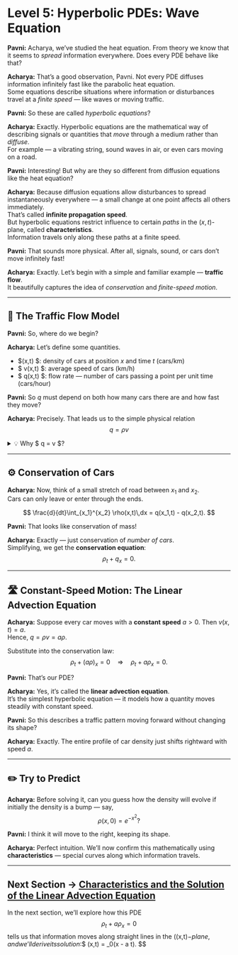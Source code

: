 # Level 5: Hyperbolic PDEs: Wave Equation

**Pavni:** Acharya, we’ve studied the heat equation. From theory we know that it seems to *spread* information everywhere. Does every PDE behave like that?

**Acharya:** That’s a good observation, Pavni. Not every PDE diffuses information infinitely fast like the parabolic heat equation.  
Some equations describe situations where information or disturbances travel at a *finite speed* — like waves or moving traffic.

**Pavni:** So these are called *hyperbolic equations*?

**Acharya:** Exactly. Hyperbolic equations are the mathematical way of describing signals or quantities that *move* through a medium rather than *diffuse*.  
For example — a vibrating string, sound waves in air, or even cars moving on a road.

**Pavni:** Interesting! But why are they so different from diffusion equations like the heat equation?

**Acharya:** Because diffusion equations allow disturbances to spread instantaneously everywhere — a small change at one point affects all others immediately.  
That’s called **infinite propagation speed**.  
But hyperbolic equations restrict influence to certain *paths* in the $(x,t)$-plane, called **characteristics**.  
Information travels only along these paths at a finite speed.

**Pavni:** That sounds more physical. After all, signals, sound, or cars don’t move infinitely fast!

**Acharya:** Exactly. Let’s begin with a simple and familiar example — **traffic flow**.  
It beautifully captures the idea of *conservation* and *finite-speed motion*.

---

## 🚗 The Traffic Flow Model

**Pavni:** So, where do we begin?

**Acharya:** Let’s define some quantities.

- $\rho(x,t) $: density of cars at position $x$ and time $t$ (cars/km)  
- $ v(x,t) $: average speed of cars (km/h)  
- $ q(x,t) $: flow rate — number of cars passing a point per unit time (cars/hour)

**Pavni:** So $q$ must depend on both how many cars there are and how fast they move?

**Acharya:** Precisely. That leads us to the simple physical relation
$$ 
q = \rho v
$$

<details>
<summary>💡 Why $ q = \rho v $?</summary>

If a small segment of road of length $ \Delta x $ contains $ \rho \Delta x $ cars,  
and each car moves with velocity $v$, then in time $ \Delta t $ each car covers $v \Delta t$ km.  
So, the number of cars passing a fixed point in time $ \Delta t $ is  
$$ 
(\rho \Delta x) \cdot \frac{v \Delta t}{\Delta x} = \rho v \Delta t.
$$
Dividing by $ \Delta t $ gives $ q = \rho v $.
</details>

---

## ⚙️ Conservation of Cars

**Acharya:** Now, think of a small stretch of road between $x_1$ and $x_2$.  
Cars can only leave or enter through the ends.

$$ 
\frac{d}{dt}\int_{x_1}^{x_2} \rho(x,t)\,dx = q(x_1,t) - q(x_2,t).
$$ 

**Pavni:** That looks like conservation of mass!

**Acharya:** Exactly — just conservation of *number of cars*.  
Simplifying, we get the **conservation equation**:
$$ 
\rho_t + q_x = 0.
$$ 

---

## 🛣️ Constant-Speed Motion: The Linear Advection Equation

**Acharya:** Suppose every car moves with a **constant speed** $a>0$. Then $v(x,t)=a$.  
Hence, $q = \rho v = a\rho$.

Substitute into the conservation law:
$$ 
\rho_t + (a\rho)_x = 0 \quad \Rightarrow \quad \rho_t + a\rho_x = 0.
$$ 

**Pavni:** That’s our PDE?

**Acharya:** Yes, it’s called the **linear advection equation**.  
It’s the simplest hyperbolic equation — it models how a quantity moves steadily with constant speed.

**Pavni:** So this describes a traffic pattern moving forward without changing its shape?

**Acharya:** Exactly. The entire profile of car density just shifts rightward with speed $a$.

---

## ✏️ Try to Predict

**Acharya:** Before solving it, can you guess how the density will evolve if initially the density is a bump — say,  
$$ 
\rho(x,0) = e^{-x^2}?
$$ 

**Pavni:** I think it will move to the right, keeping its shape.

**Acharya:** Perfect intuition. We’ll now confirm this mathematically using **characteristics** — special curves along which information travels.

---

## Next Section → [Characteristics and the Solution of the Linear Advection Equation](#)

In the next section, we’ll explore how this PDE  
$$ 
\rho_t + a\rho_x = 0
$$ 
tells us that information moves along straight lines in the \((x,t)$-plane,  
and we’ll derive its solution:
$$ 
\rho(x,t) = \rho_0(x - a t).
$$ 
